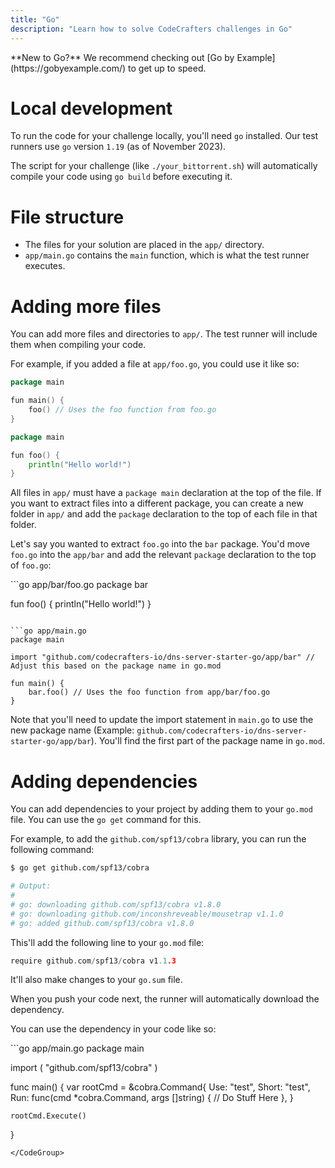 ```yaml
---
title: "Go"
description: "Learn how to solve CodeCrafters challenges in Go"
---
```


<Note>
  **New to Go?** We recommend checking out [Go by Example](https://gobyexample.com/) to get up to speed.
</Note>

# Local development

To run the code for your challenge locally, you'll need `go` installed. Our test runners use `go` version `1.19` (as of November 2023).

The script for your challenge (like `./your_bittorrent.sh`) will automatically compile your code using `go build` before executing it.

# File structure

- The files for your solution are placed in the `app/` directory.
- `app/main.go` contains the `main` function, which is what the test runner executes.

# Adding more files

You can add more files and directories to `app/`. The test runner will include them when compiling your code.

For example, if you added a file at `app/foo.go`, you could use it like so:

<CodeGroup>

```go app/main.go
package main

fun main() {
    foo() // Uses the foo function from foo.go
}
```

```go app/foo.go
package main

fun foo() {
    println("Hello world!")
}
```

</CodeGroup>

All files in `app/` must have a `package main` declaration at the top of the file. If you want to extract files into a different package,
you can create a new folder in `app/` and add the `package` declaration to the top of each file in that folder.

Let's say you wanted to extract `foo.go` into the `bar` package. You'd move `foo.go` into the `app/bar` and add the relevant `package` declaration to the top of `foo.go`:

<CodeGroup>
```go app/bar/foo.go
package bar

fun foo() {
    println("Hello world!")
}
```

```go app/main.go
package main

import "github.com/codecrafters-io/dns-server-starter-go/app/bar" // Adjust this based on the package name in go.mod

fun main() {
    bar.foo() // Uses the foo function from app/bar/foo.go
}
```
</CodeGroup>

Note that you'll need to update the import statement in `main.go` to use the new package name (Example: `github.com/codecrafters-io/dns-server-starter-go/app/bar`). You'll
find the first part of the package name in `go.mod`.

# Adding dependencies

You can add dependencies to your project by adding them to your `go.mod` file. You can use the `go get` command for this.

For example, to add the `github.com/spf13/cobra` library, you can run the following command:

```bash
$ go get github.com/spf13/cobra

# Output:
#
# go: downloading github.com/spf13/cobra v1.8.0
# go: downloading github.com/inconshreveable/mousetrap v1.1.0
# go: added github.com/spf13/cobra v1.8.0
```

This'll add the following line to your `go.mod` file:

```go
require github.com/spf13/cobra v1.1.3
```

It'll also make changes to your `go.sum` file.

When you push your code next, the runner will automatically download the dependency.

You can use the dependency in your code like so:

<CodeGroup>
```go app/main.go
package main

import (
    "github.com/spf13/cobra"
)

func main() {
    var rootCmd = &cobra.Command{
        Use:   "test",
        Short: "test",
        Run: func(cmd *cobra.Command, args []string) {
            // Do Stuff Here
        },
    }

    rootCmd.Execute()
}
```
</CodeGroup>
